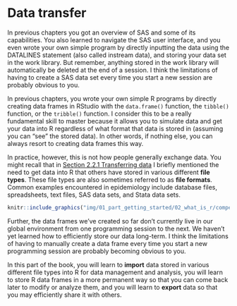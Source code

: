 # Data transfer

<!-- 
This chapter gives an overview of data transfer.
-->

In previous chapters you got an overview of SAS and some of its capabilities. You also learned to navigate the SAS user interface, and you even wrote your own simple program by directly inputting the data using the DATALINES statement (also called instream data), and storing your data set in the work library. But remember, anything stored in the work library will automatically be deleted at the end of a session. I think the limitations of having to create a SAS data set every time you start a new session are probably obvious to you.

In previous chapters, you wrote your own simple R programs by directly creating data frames in RStudio with the `data.frame()` function, the `tibble()` function, or the `tribble()` function. I consider this to be a really fundamental skill to master because it allows you to simulate data and get your data into R regardless of what format that data is stored in (assuming you can “see” the stored data). In other words, if nothing else, you can always resort to creating data frames this way.

In practice, however, this is not how people generally exchange data. You might recall that in [Section 2.2.1 Transferring data](#transferring-data) I briefly mentioned the need to get data into R that others have stored in various different **file types**. These file types are also sometimes referred to as **file formats**. Common examples encountered in epidemiology include database files, spreadsheets, text files, SAS data sets, and Stata data sets.

```r
knitr::include_graphics("img/01_part_getting_started/02_what_is_r/competencies_transfer.png")
```

Further, the data frames we’ve created so far don’t currently live in our global environment from one programming session to the next. We haven’t yet learned how to efficiently store our data long-term. I think the limitations of having to manually create a data frame every time you start a new programming session are probably becoming obvious to you.

In this part of the book, you will learn to **import** data stored in various different file types into R for data management and analysis, you will learn to store R data frames in a more permanent way so that you can come back later to modify or analyze them, and you will learn to **export** data so that you may efficiently share it with others.

